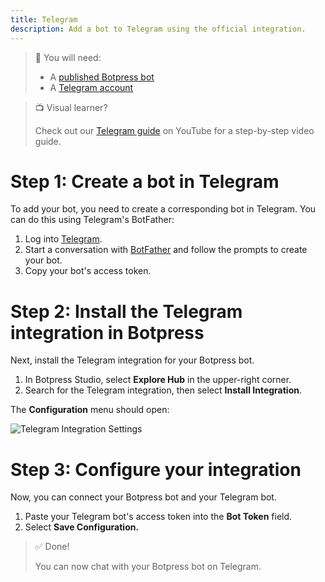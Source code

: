 ```yaml
---
title: Telegram
description: Add a bot to Telegram using the official integration.
---
```


> 🧩 You will need:
>
> * A [published Botpress bot](https://botpress.com/docs/botpress-quickstart)
> * A [Telegram account](https://web.telegram.org/a/)

> 📺 Visual learner?
>
> Check out our [Telegram guide](https://www.youtube.com/watch?v=w0-UGm4mu74) on YouTube for a step-by-step video guide.

# Step 1: Create a bot in Telegram

To add your bot, you need to create a corresponding bot in Telegram. You can do this using Telegram's BotFather:

1. Log into [Telegram](https://web.telegram.org/a/).
2. Start a conversation with [BotFather](https://telegram.me/BotFather) and follow the prompts to create your bot.
3. Copy your bot's access token.

# Step 2: Install the Telegram integration in Botpress

Next, install the Telegram integration for your Botpress bot.

1. In Botpress Studio, select **Explore Hub** in the upper-right corner.
2. Search for the Telegram integration, then select **Install Integration**.

The **Configuration** menu should open:

![Telegram Integration Settings](https://files.readme.io/389e2cdeb228518b14486ca782d8ad9523eb3c3cf808de63144349d8e6863d72-Screen_Shot_2025-03-27_at_16.46.40.png)

# Step 3: Configure your integration

Now, you can connect your Botpress bot and your Telegram bot.

1. Paste your Telegram bot's access token into the **Bot Token** field.
2. Select **Save Configuration.**

> ✅ Done!
>
> You can now chat with your Botpress bot on Telegram.
